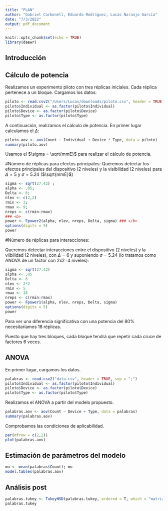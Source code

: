 ```yaml
---
title: "PLAN"
author: "Gabriel Carbonell, Eduardo Rodríguez, Lucas Naranjo García"
date: "7/3/2022"
output: pdf_document
---
```


```r
knitr::opts_chunk$set(echo = TRUE)
library(daewr)
```

## Introducción

## Cálculo de potencia 

Realizamos un experimento piloto con tres réplicas iniciales. Cada réplica pertenece a un bloque. Cargamos los datos:

```r
piloto <- read.csv2("/Users/Lucas/downloads/piloto.csv", header = TRUE, sep = ";")
piloto$Individual <- as.factor(piloto$Individual)
piloto$Device <- as.factor(piloto$Device)
piloto$Type <- as.factor(piloto$Type)
```

A continuación, realizamos el cálculo de potencia. En primer lugar calculamos el $\Delta$:

```r
piloto.aov <- aov(Count ~ Individual + Device * Type, data = piloto)
summary(piloto.aov)
```

Usamos el $\sigma = \sqrt{mmE}$ para realizar el cálculo de potencia.

#Número de réplicas para efectos principales:
Queremos detectar los efectos principales del dispositivo (2 niveles) y la visibilidad (2 niveles) para $\Delta = 5$ y $\sigma = 5.24$ ($\sqrt{mmE}$)

```r
sigma <- sqrt(27.42) ; 
alpha <- .05; 
Delta <- 6; 
nlev <- c(2,2) 
rmin <- 2; 
rmax <- 9; 
nreps <- c(rmin:rmax)
### <b>
power <- Fpower2(alpha, nlev, nreps, Delta, sigma) ### </b>
options(digits = 5)
power
```

#Número de réplicas para interacciones:

Queremos detectar interacciones entre el dispositivo  (2 niveles) y la viibilidad (2 niveles), con $\Delta = 6$ y suponiendo $\sigma = 5.24$ (lo tratamos como ANOVA de un factor con 2x2=4 niveles):

```r
sigma <- sqrt(27.42) 
alpha <- .05
Delta <- 6
nlev <- 2*2 
rmin <- 5
rmax <- 18
nreps <- c(rmin:rmax)
power <- Fpower1(alpha, nlev, nreps, Delta, sigma) 
options(digits = 5)
power
```

Para ver una diferencia significativa con una potencia del 80% necesitaríamos 18 réplicas.

Puesto que hay tres bloques, cada bloque tendrá que repetir cada  cruce de factores 6 veces.

## ANOVA

En primer lugar, cargamos los datos.

```r
palabras <- read.csv2("data.csv", header = TRUE, sep = ";")
piloto$Individual <- as.factor(piloto$Individual)
piloto$Device <- as.factor(piloto$Device)
piloto$Type <- as.factor(piloto$Type)
```

Realizamos el ANOVA a partir del modelo propuesto.

```r
palabras.aov <- aov(Count ~ Device + Type, data = palabras)
summary(palabras.aov)
```

Comprobamos las condiciones de aplicabilidad.

```r
par(mfrow = c(2,2))
plot(palabras.aov)
```

## Estimación de parámetros del modelo

```r
mu <- mean(palabras$Count); mu
model.tables(palabras.aov)
```

## Análisis post

```r
palabras.tukey <- TukeyHSD(palabras.tukey, ordered = T, which = "matriz")
palabras.tukey
```


